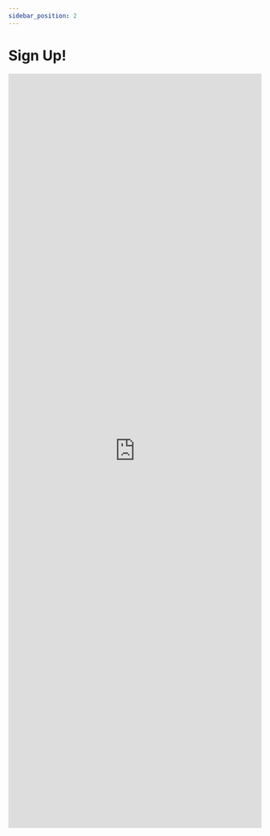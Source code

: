 ```yaml
---
sidebar_position: 2
---
```


# Sign Up!
<iframe
    src="https://docs.google.com/forms/d/e/1FAIpQLScnzvuDLcvKuqyNQIerJStEl9tuCh4AVdR720rjGmp0bjzL6Q/viewform?embedded=true"
    width="100%" height="1500" frameborder="0" marginheight="0" marginwidth="0">Loading…</iframe>